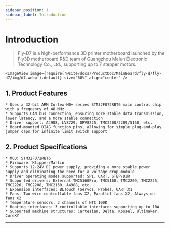 ```yaml
---
sidebar_position: 1
sidebar_label: Introduction
---
```




# Introduction

> Fly-D7 is a high-performance 3D printer motherboard launched by the Fly3D motherboard R&D team of Guangzhou Melun Electronic Technology Co., Ltd., supporting up to 7 stepper motors.

    <ImageView image={require('@site/docs/ProductDoc/MainBoard/fly-d/fly-d7/img/d7.webp').default} size="60%" align="center" />

## **1. Product Features**

    * Uses a 32-bit ARM Cortex-M0+ series STM32F072RBT6 main control chip with a frequency of 48 MHz
    * Supports CAN bus connection, ensuring more stable data transmission, lower latency, and a more stable connection
    * Driver support: A4988, LV8729, DRV8225, TMC2208/2209/5160, etc.
    * Board-mounted DIAG function pins, allowing for simple plug-and-play jumper caps for infinite limit switch support

## 2. Product Specifications

    * MCU: STM32F072RBT6
    * Firmware: Klipper/Marlin
    * Supports 12-24V DC power supply, providing a more stable power supply and eliminating the need for a voltage drop module
    * Driver operating modes supported: SPI, UART, STEP/DIR
    * Supported drivers: External TMC5160Pro, TMC5160, TMC2209, TMC2225, TMC2226, TMC2208, TMC2130, A4988, etc.
    * Expansion interfaces: BLTouch (Servos, Probe), UART X1
    * Fans: Two-wire controllable fans X2, Parallel fans X2, Always-on fans X2
    * Temperature sensors: 3 channels of NTC 100K
    * Heating interfaces: 3 controllable interfaces supporting up to 10A
    * Supported machine structures: Cartesian, Delta, Kossel, Ultimaker, CoreXY

----